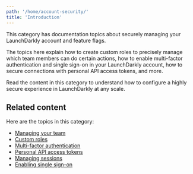```yaml
---
path: '/home/account-security/'
title: 'Introduction'
---
```


<Metadata timeToRead={props.timeToRead} lastModifiedDateFormatted={props.lastModifiedDateFormatted} />

This category has documentation topics about securely managing your LaunchDarkly account and feature flags.

The topics here explain how to create custom roles to precisely manage which team members can do certain actions, how to enable multi-factor authentication and single sign-on in your LaunchDarkly account, how to secure connections with personal API access tokens, and more.

Read the content in this category to understand how to configure a highly secure experience in LaunchDarkly at any scale.

## Related content

Here are the topics in this category:

- [Managing your team](./teams)
- [Custom roles](./custom-roles)
- [Multi-factor authentication](./multi-factor-authentication)
- [Personal API access tokens](./api-access-tokens)
- [Managing sessions](./managing-sessions)
- [Enabling single sign-on](./single-sign-on)
